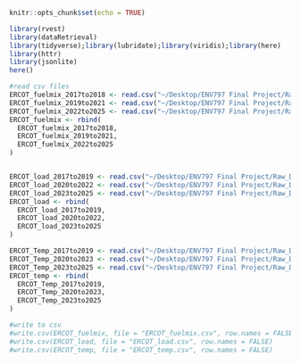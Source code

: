 ```r
knitr::opts_chunk$set(echo = TRUE)
```

```r
library(rvest)
library(dataRetrieval)
library(tidyverse);library(lubridate);library(viridis);library(here)
library(httr)
library(jsonlite)
here()
```

```r
#read csv files
ERCOT_fuelmix_2017to2018 <- read.csv("~/Desktop/ENV797 Final Project/Raw_Data/ERCOT_fuel_mix_112017_12312018.csv")
ERCOT_fuelmix_2019to2021 <- read.csv("~/Desktop/ENV797 Final Project/Raw_Data/ERCOT_fuel_mix_112019_12312021.csv")
ERCOT_fuelmix_2022to2025 <- read.csv("~/Desktop/ENV797 Final Project/Raw_Data/ERCOT_fuel_mix_112022_442025.csv")
ERCOT_fuelmix <- rbind(
  ERCOT_fuelmix_2017to2018,
  ERCOT_fuelmix_2019to2021,
  ERCOT_fuelmix_2022to2025
)


ERCOT_load_2017to2019 <- read.csv("~/Desktop/ENV797 Final Project/Raw_Data/ERCOT_load_112017_12312019.csv")
ERCOT_load_2020to2022 <- read.csv("~/Desktop/ENV797 Final Project/Raw_Data/ERCOT_load_112020_12312022.csv")
ERCOT_load_2023to2025 <- read.csv("~/Desktop/ENV797 Final Project/Raw_Data/ERCOT_load_112023_442025.csv")
ERCOT_load <- rbind(
  ERCOT_load_2017to2019,
  ERCOT_load_2020to2022,
  ERCOT_load_2023to2025
)

ERCOT_Temp_2017to2019 <- read.csv("~/Desktop/ENV797 Final Project/Raw_Data/ERCOT_Temp_112017_112020.csv")
ERCOT_Temp_2020to2023 <- read.csv("~/Desktop/ENV797 Final Project/Raw_Data/ERCOT_Temp_112020_112023.csv")
ERCOT_Temp_2023to2025 <- read.csv("~/Desktop/ENV797 Final Project/Raw_Data/ERCOT_Temp_112023_452025.csv")
ERCOT_temp <- rbind(
  ERCOT_Temp_2017to2019,
  ERCOT_Temp_2020to2023,
  ERCOT_Temp_2023to2025
)

#write to csv
#write.csv(ERCOT_fuelmix, file = "ERCOT_fuelmix.csv", row.names = FALSE)
#write.csv(ERCOT_load, file = "ERCOT_load.csv", row.names = FALSE)
#write.csv(ERCOT_temp, file = "ERCOT_temp.csv", row.names = FALSE)

```